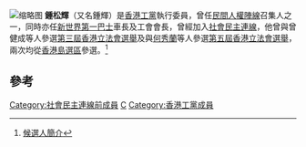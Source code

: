 [[File:Tsim_Sha_Tsui_-_2008_Summer_Olympics_torch_relay_in_Hong_Kong_-_2008-05-02_09h23m08s_SN207008_(cropped).jpg|缩略图]]
'''鍾松輝'''（又名鍾輝）是[[工黨_(香港)|香港工黨]]執行委員，曾任[[民間人權陣線|民間人權陣線]]召集人之一，同時亦任[[新世界第一巴士|新世界第一巴士]]車長及工會會長，曾經加入[[社會民主連線|社會民主連線]]，他曾與曾健成等人參選[[2004年香港立法會選舉|第三屆香港立法會選舉]]及與[[何秀蘭|何秀蘭]]等人參選[[2012年香港立法會選舉|第五屆香港立法會選舉]]，兩次均從[[香港島選區|香港島選區]]參選。<ref>[http://www.elections.gov.hk/legco2012/pdf/introd/LC1_07_cn.pdf 候選人簡介]</ref>

==參考==
{{reflist}}

{{HK-bio-stub}}

[[Category:社會民主連線前成員|Category:社會民主連線前成員]]
[[Category:鍾姓|C]]
[[Category:香港工黨成員|Category:香港工黨成員]]